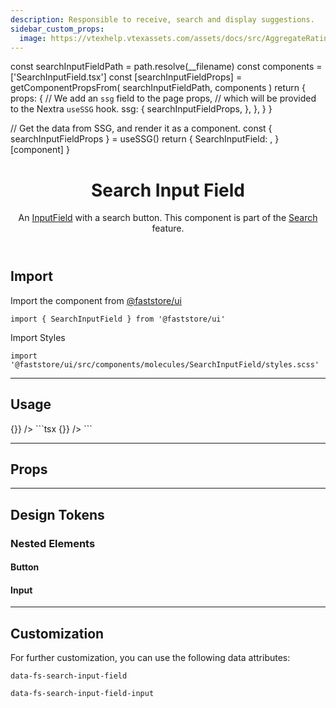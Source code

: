 ```yaml
---
description: Responsible to receive, search and display suggestions.
sidebar_custom_props:
  image: https://vtexhelp.vtexassets.com/assets/docs/src/AggregateRating___a8300916874f5a11de7633b7cabc12e9.png
---
```




  const searchInputFieldPath = path.resolve(__filename)
  const components = ['SearchInputField.tsx']
  const [searchInputFieldProps] = getComponentPropsFrom(
    searchInputFieldPath,
    components
  )
  return {
    props: {
      // We add an `ssg` field to the page props,
      // which will be provided to the Nextra `useSSG` hook.
      ssg: {
        searchInputFieldProps,
      },
    },
  }
}

  // Get the data from SSG, and render it as a component.
  const { searchInputFieldProps } = useSSG()
  return {
    SearchInputField: <PropsSection propsList={searchInputFieldProps} />,
  }[component]
}

<header>

# Search Input Field

An [InputField](/components/molecules/input-field) with a search button. This component is part of the [Search](/components/feature-search) feature.

</header>

## Import

Import the component from [@faststore/ui](/../components)

```tsx
import { SearchInputField } from '@faststore/ui'
```

Import Styles

```tsx
import '@faststore/ui/src/components/molecules/SearchInputField/styles.scss'
```

---

## Usage

<OverviewSection>
  <SearchInputField onSubmit={() => {}} />
</OverviewSection>
```tsx
<SearchInputField onSubmit={() => {}} />
```

---

## Props

<SearchInputFieldPropsSection component="SearchInputField" />

---

## Design Tokens

<TokenTable>
  <TokenRow
    token="--fs-search-input-field-height-mobile"
    value="var(--fs-control-tap-size)"
  />
  <TokenRow
    token="--fs-search-input-field-height-desktop"
    value="var(--fs-spacing-6)"
  />
  <TokenDivider />
  <TokenRow
    token="--fs-search-input-field-transition-timing"
    value="var(--fs-transition-timing)"
  />
  <TokenRow token="--fs-search-input-field-transition-function" value="ease" />
</TokenTable>

### Nested Elements

#### Button

<TokenTable>
  <TokenRow
    token="--fs-search-input-field-button-min-height"
    value="var(--fs-search-input-height-desktop)"
  />
  <TokenDivider />
  <TokenRow
    token="--fs-search-input-field-button-padding-top-desktop"
    value="var(--fs-spacing-0)"
  />
  <TokenRow
    token="--fs-search-input-field-button-padding-bottom-desktop"
    value="var(--fs-search-input-field-button-padding-top-desktop)"
  />
</TokenTable>

#### Input

<TokenTable>
  <TokenRow
    token="--fs-search-input-field-input-padding-right"
    value="var(--fs-search-input-field-button-width)"
  />
  <TokenRow
    token="--fs-search-input-field-input-bkg-color"
    value="var(--fs-color-body-bkg)"
    isColor
  />
</TokenTable>

---

## Customization

For further customization, you can use the following data attributes:

`data-fs-search-input-field`

`data-fs-search-input-field-input`
